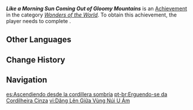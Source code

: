 {{Achievement Infobox
|id           = 81315
|order id     = 1302
|category     = Wonders of the World
|description  = Escort Mihir through her cleansing pilgrimage.
|requirements = Complete ''[[Asipattravana Itihasa]]''.
|primogems    = 5
|type         = Quest
|quest        = Khvarena of Good and Evil
|hidden       = 1
}}
'''''Like a Morning Sun Coming Out of Gloomy Mountains''''' is an [[Achievement]] in the category ''[[Wonders of the World]]''. To obtain this achievement, the player needs to complete {{Quest|Asipattravana Itihasa}}.

==Other Languages==
{{Other Languages
|en       = Like a Morning Sun Coming Out of Gloomy Mountains
|zhs      = 从灰暗群山间升起
|zhs_rm   = Cóng Huī'àn Qúnshān-jiān Shēngqǐ
|zht      = 從灰暗群山間升起
|zht_rm   = Cóng Huī'àn Qúnshān-jiān Shēngqǐ
|zh_tl    = 
|ja       = 暗い山から出てきた…
|ja_rm    = Kurai Yama Kara Detekita...
|ja_tl    = Out of the Gloomy Mountains...
|ko       = 어둑한 산에서 솟아오르는 것처럼
|ko_tl    = Like Soaring From a Dim Mountain
|es       = Ascendiendo desde la cordillera sombría
|es_tl    = Ascending From the Gloomy Mountain Range
|fr       = S'élevant au-dessus des montagnes sombres
|fr_tl    = Rising Above the Gloomy Mountains
|ru       = Подъём из темноты гор
|ru_tl    = Rise From the Mountains' Darkness
|th       = ลอยขึ้นจากหมู่เขามืดทึม
|th_rm    = 
|th_tl    = 
|vi       = Dâng Lên Giữa Vùng Núi U Ám
|vi_tl    = 
|de       = Aufsteigende Morgensonne hinter düsteren Berggipfeln
|de_tl    = Rising Morning Sun Behind Gloomy Mountain Peaks
|id       = Bagai Mentari Terbit dari Balik Pegunungan Kelam
|id_tl    = As the Sun Rises from Behind the Gloomy Mountains
|pt       = Erguendo-se da Cordilheira Cinza
|pt_tl    = 
|tr       = Kasvetli Dağların Ardından Kendini Gösteren Sabah Güneşi Misali
|tr_tl    = Like the Morning Sun Revealing Itself Behind the Gloomy Mountains
|it       = Come il sole del mattino che fa capolino da tetre montagne
|it_tl    = 
}}

==Change History==
{{Change History|3.6}}
<!--
==References==
{{Reflist}}
-->
==Navigation==
{{Achievement Navbox}}

[[es:Ascendiendo desde la cordillera sombría]]
[[pt-br:Erguendo-se da Cordilheira Cinza]]
[[vi:Dâng Lên Giữa Vùng Núi U Ám]]